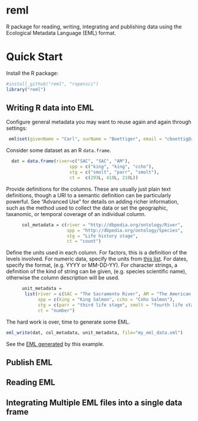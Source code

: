 reml
====

R package for reading, writing, integrating and publishing data using the Ecological Metadata Language (EML) format. 


Quick Start
===========

Install the R package:

<!-- r highlighting on github is broken, so we'll use {r} codeblocks -->

```r
#install_github("reml", "ropensci")
library("reml")
```


Writing R data into EML
-----------------------


Configure general metadata you may want to reuse again and again through settings:

```r
 eml$set(givenName = "Carl", surName = "Boettiger", email = "cboettig@ropensci.org")
```

Consider some dataset as an R `data.frame`.  

```r
  dat = data.frame(river=c("SAC", "SAC", "AM"),
                        spp = c("king", "king", "ccho"),
                        stg = c("smolt", "parr", "smolt"),
                        ct =  c(293L, 410L, 210L))
```



Provide definitions for the columns.  These are usually just plain text definitions, though a URI to a semantic definition can be particularly powerful. See "Advanced Use" for details on adding richer information, such as the method used to collect the data or set the geographic, taxanomic, or temporal coverage of an individual column.   

```r
      col_metadata = c(river = "http://dbpedia.org/ontology/River",
                       spp = "http://dbpedia.org/ontology/Species",
                       stg = "Life history stage",
                       ct = "count")
```

Define the units used in each column.  For factors, this is a definition of the levels involved.  For numeric data, specify the units from [this list](http://knb.ecoinformatics.org/software/eml/eml-2.1.1/eml-unitTypeDefinitions.html#StandardUnitDictionary).  For dates, specify the format, (e.g. YYYY or MM-DD-YY). For character strings, a definition of the kind of string can be given, (e.g. species scientific name), otherwise the column description will be used.  

```r
      unit_metadata =
       list(river = c(SAC = "The Sacramento River", AM = "The American River"),
            spp = c(king = "King Salmon", ccho = "Coho Salmon"),
            stg = c(parr = "third life stage", smolt = "fourth life stage"),
            ct = "number")

```

The hard work is over, time to generate some EML.

```r
eml_write(dat, col_metadata, unit_metadata, file="my_eml_data.xml")
```

See the [EML generated](https://github.com/ropensci/eml/tree/master/inst/examples/my_eml_data.xml) by this example.

Publish EML
-----------


Reading EML
-----------



Integrating Multiple EML files into a single data frame
-------------------------------------------------------


